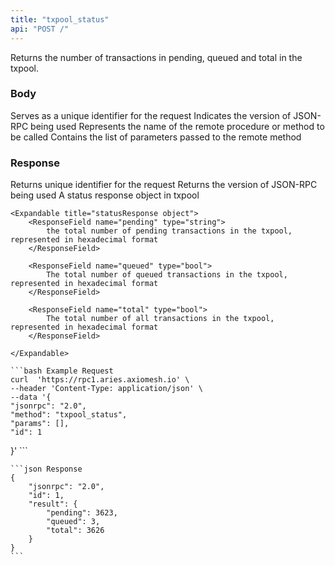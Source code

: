 ```yaml
---
title: "txpool_status"
api: "POST /"
---
```


Returns the number of transactions in pending, queued and total in the txpool.

### Body

<ParamField body="id" type="number" placeholder="1">
    Serves as a unique identifier for the request

</ParamField>

<ParamField body="jsonrpc" type="string" placeholder="2.0">
    Indicates the version of JSON-RPC being used
</ParamField>

<ParamField body="method" type="string" placeholder="txpool_status">
    Represents the name of the remote procedure or method to be called
</ParamField>

<ParamField body="params" type="array">
    Contains the list of parameters passed to the remote method
</ParamField>

### Response

<ResponseField name="id" type="number">
    Returns unique identifier for the request
</ResponseField>

<ResponseField name="jsonrpc" type="string">
    Returns the version of JSON-RPC being used
</ResponseField>


<ResponseField name="statusResponse" type="object">
    A status response object in txpool

    <Expandable title="statusResponse object">
        <ResponseField name="pending" type="string">
            the total number of pending transactions in the txpool, represented in hexadecimal format
        </ResponseField>

        <ResponseField name="queued" type="bool">
            The total number of queued transactions in the txpool, represented in hexadecimal format
        </ResponseField>

        <ResponseField name="total" type="bool">
            The total number of all transactions in the txpool, represented in hexadecimal format
        </ResponseField>

    </Expandable>



</ResponseField>


<RequestExample>

    ```bash Example Request
    curl  'https://rpc1.aries.axiomesh.io' \
    --header 'Content-Type: application/json' \
    --data '{
    "jsonrpc": "2.0",
    "method": "txpool_status",
    "params": [],
    "id": 1
}'
    ```

</RequestExample>

<ResponseExample>

    ```json Response
    {
        "jsonrpc": "2.0",
        "id": 1,
        "result": {
            "pending": 3623,
            "queued": 3,
            "total": 3626
        }
    }
    ```

</ResponseExample>